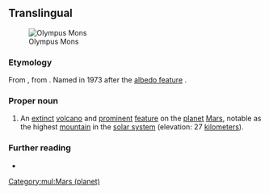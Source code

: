==Translingual==
{{commonscat}}
[[File:Mars-volcano-eruptions-could-have-brought-water 55587 600x450.jpg|thumb|Olympus Mons]]

===Etymology===
From {{der|mul|la|[[Olympus]]+[[mons]]}}, from {{der|mul|grc|Ὄλυμπος}}. Named in 1973 after the [[albedo feature]] {{m|mul|Nix Olympica||Snows of Olympus}}.

===Proper noun===
{{head|mul|proper noun|head=Olympus Mons}}

# {{lb|mul|surface feature}} An [[extinct]] [[volcano]] and [[prominent]] [[feature]] on the [[planet]] [[Mars]], notable as the highest [[mountain]] in the [[solar system]] (elevation: 27 [[kilometers]]).

===Further reading===
* {{pedia|lang=en}}

[[Category:mul:Mars (planet)]]